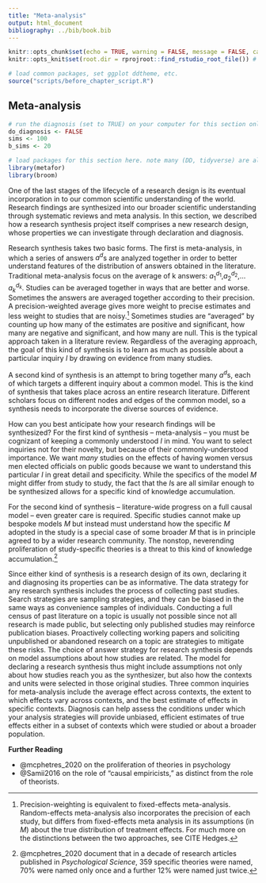 ```yaml
---
title: "Meta-analysis"
output: html_document
bibliography: ../bib/book.bib 
---
```


<!-- note do_bookdown is set in index.rmd, so we know if you're running just this .Rmd or compiling the book-->
```r
knitr::opts_chunk$set(echo = TRUE, warning = FALSE, message = FALSE, cache = FALSE)
knitr::opts_knit$set(root.dir = rprojroot::find_rstudio_root_file()) # files are all relative to RStudio project home
```

```r
# load common packages, set ggplot ddtheme, etc.
source("scripts/before_chapter_script.R")
```

<!-- start post here, do not edit above -->

## Meta-analysis

<!-- make sure to rename the section title below -->

```r
# run the diagnosis (set to TRUE) on your computer for this section only before pushing to Github. no diagnosis will ever take place on github.
do_diagnosis <- FALSE
sims <- 100
b_sims <- 20
```

```r
# load packages for this section here. note many (DD, tidyverse) are already available, see scripts/package-list.R
library(metafor)
library(broom)
```

One of the last stages of the lifecycle of a research design is its eventual incorporation in to our common scientific understanding of the world. Research findings are synthesized into our broader scientific understanding through systematic reviews and meta analysis. In this section, we described how a research synthesis project itself comprises a new research design, whose properties we can investigate through declaration and diagnosis.

Research synthesis takes two basic forms. The first is meta-analysis, in which a series of answers $a^d$s are analyzed together in order to better understand features of the distribution of answers obtained in the literature. Traditional meta-analysis focus on the average of k answers: $a_1^{d_1}$,$a_2^{d_2}$,...$a_k^{d_k}$. Studies can be averaged together in ways that are better and worse. Sometimes the answers are averaged together according to their precision. A precision-weighted average gives more weight to precise estimates and less weight to studies that are noisy.^[Precision-weighting is equivalent to fixed-effects meta-analysis. Random-effects meta-analysis also incorporates the precision of each study, but differs from fixed-effects meta analysis in its assumptions (in *M*) about the true distribution of treatment effects. For much more on the distinctions between the two approaches, see CITE Hedges.] Sometimes studies are "averaged" by counting up how many of the estimates are positive and significant, how many are negative and significant, and how many are null. This is the typical approach taken in a literature review. Regardless of the averaging approach, the goal of this kind of synthesis is to learn as much as possible about a particular inquiry *I* by drawing on evidence from many studies.

A second kind of synthesis is an attempt to bring together many $a^d$s, each of which targets a different inquiry about a common model. This is the kind of synthesis that takes place across an entire research literature. Different scholars focus on different nodes and edges of the common model, so a synthesis needs to incorporate the diverse sources of evidence. 

How can you best anticipate how your research findings will be synthesized? For the first kind of synthesis -- meta-analysis -- you must be cognizant of keeping a commonly understood *I* in mind. You want to select inquiries not for their novelty, but because of their commonly-understood importance. We want *many* studies on the effects of having women versus men elected officials on public goods because we want to understand this particular *I* in great detail and specificity. While the specifics of the model *M* might differ from study to study, the fact that the *I*s are all similar enough to be synthesized allows for a specific kind of knowledge accumulation.

For the second kind of synthesis -- literature-wide progress on a full causal model -- even greater care is required. Specific studies cannot make up bespoke models *M* but instead must understand how the specific *M* adopted in the study is a special case of some broader *M* that is in principle agreed to by a wider research community. The nonstop, neverending proliferation of study-specific theories is a threat to this kind of knowledge accumulation.^[@mcphetres_2020 document that in a decade of research articles published in *Psychological Science*, 359 specific theories were named, 70% were named only once and a further 12% were named just twice.]

Since either kind of synthesis is a research design of its own, declaring it and diagnosing its properties can be as informative. The data strategy for any research synthesis includes the process of collecting past studies. Search strategies are sampling strategies, and they can be biased in the same ways as convenience samples of individuals. Conducting a full census of past literature on a topic is usually not possible since not all research is made public, but selecting only published studies may reinforce publication biases. Proactively collecting working papers and soliciting unpublished or abandoned research on a topic are strategies to mitigate these risks. The choice of answer strategy for research synthesis depends on model assumptions about how studies are related. The model for declaring a research synthesis thus might include assumptions not only about how studies reach you as the synthesizer, but also how the contexts and units were selected in those original studies. Three common inquiries for meta-analysis include the average effect across contexts, the extent to which effects vary across contexts, and the best estimate of effects in specific contexts. Diagnosis can help assess the conditions under which your analysis strategies will provide unbiased, efficient estimates of true effects either in a subset of contexts which were studied or about a broader population.

**Further Reading**

- @mcphetres_2020 on the proliferation of theories in psychology
- @Samii2016 on the role of "causal empiricists," as distinct from the role of theorists.





<!-- ^[Meta-analysis can sharpen individual study estimates, by leveraging information from other studies about how effects vary, as we describe in [a blog post](https://declaredesign.org/blog/meta-analysis-can-be-used-not-just-to-guess-about-effects-out-of-sample-but-also-to-re-evaluate-effects-in-sample.html).] -->
<!-- -- need to share materials -->
<!-- -- share all the data so meta-analyses can answer other questions from your data -->

<!-- -- meta-analysis is a design too!  -->
<!-- -- model: research designs of your constituent studies, including whether they have good designs! -->
<!-- -- inquiries: population average effect, best estimate of effects in specific contexts, how much effects vary across sites; effects need not be average effect, could be meta-analysis of heterogeneous effects -->
<!-- -- data strategy: how do you select studies, do you include only published studies, etc. -->
<!-- -- answer strategy:  -->


<!-- # ```{r} -->
<!-- # study_design_fixed <-  -->
<!-- #   declare_model(N = 100, U = rnorm(N), potential_outcomes(Y ~ 0.2 * Z + U)) +  -->
<!-- #   declare_inquiry(study_ATE = mean(Y_Z_1 - Y_Z_0)) +  -->
<!-- #   declare_assignment(Z = complete_ra(N, m = 50), legacy = FALSE) +  -->
<!-- #   declare_measurement(Y = reveal_outcomes(Y ~ Z)) +  -->
<!-- #   declare_estimator(Y ~ Z, model = difference_in_means) -->
<!-- #  -->
<!-- # draw_inquiries(study_design_fixed) -->
<!-- #  -->
<!-- # diagnose_design(study_design_fixed, sims = 500) -->
<!-- #  -->
<!-- # study_design_random <-  -->
<!-- #   declare_model(N = 100, U = rnorm(N), potential_outcomes(Y ~ rnorm(1, mean = 0.2, sd = 0.3) * Z + U)) +  -->
<!-- #   declare_inquiry(study_ATE = mean(Y_Z_1 - Y_Z_0)) +  -->
<!-- #   declare_assignment(Z = complete_ra(N, m = 50), legacy = FALSE) +  -->
<!-- #   declare_measurement(Y = reveal_outcomes(Y ~ Z)) +  -->
<!-- #   declare_estimator(Y ~ Z, model = difference_in_means) -->
<!-- #  -->
<!-- # draw_inquiries(study_design_random) -->
<!-- #  -->
<!-- # diagnose_design(study_design_random, sims = 500) -->
<!-- #  -->
<!-- #  -->
<!-- # model <- -->
<!-- #   declare_model(data = simulate_design(study_design_fixed, study_design_random, sims = 100)) -->
<!-- #  -->
<!-- # inquiry <-  -->
<!-- #   declare_inquiry(PATE = 0.2) -->
<!-- #  -->
<!-- # answer_strategy <-  -->
<!-- #   declare_estimator(handler = label_estimator(function(data){ -->
<!-- #     with(data, tidy(rma.uni(yi = estimate, sei = std.error, subset = design_label == "study_design_fixed", method = "REML"), conf.int = TRUE)) -->
<!-- #   }), label = "dFE-eRE", inquiry = "PATE") + -->
<!-- #   declare_estimator(handler = label_estimator(function(data){ -->
<!-- #     with(data, tidy(rma.uni(yi = estimate, sei = std.error, subset = design_label == "study_design_random", method = "REML"), conf.int = TRUE)) -->
<!-- #   }), label = "dRE-eRE", inquiry = "PATE") +  -->
<!-- #   declare_estimator(handler = label_estimator(function(data){ -->
<!-- #     with(data, tidy(rma.uni(yi = estimate, sei = std.error, subset = design_label == "study_design_fixed", method = "FE"), conf.int = TRUE)) -->
<!-- #   }), label = "dFE-eFE", inquiry = "PATE") +  -->
<!-- #   declare_estimator(handler = label_estimator(function(data){ -->
<!-- #     with(data, tidy(rma.uni(yi = estimate, sei = std.error, subset = design_label == "study_design_random", method = "FE"), conf.int = TRUE)) -->
<!-- #   }), label = "dRE-eFE", inquiry = "PATE") -->
<!-- #  -->
<!-- # design <- model + inquiry + answer_strategy -->
<!-- # ``` -->
<!-- #  -->
<!-- # ```{r} -->
<!-- # dat <- draw_data(design) -->
<!-- #  -->
<!-- # est <- get_estimates(design, data = dat) %>%  -->
<!-- #   mutate(y = if_else(str_detect(estimator_label, "eRE"), 0.07, -0.07), -->
<!-- #          plot_label = if_else(str_detect(estimator_label, "eRE"), "RE", "FE"), -->
<!-- #          design_label = if_else(str_detect(estimator_label, "dRE"), "study_design_random", "study_design_fixed")) -->
<!-- #  -->
<!-- # dat %>%  -->
<!-- #   ggplot(aes(x = estimate, y = 0, size = 1/std.error)) +  -->
<!-- #   geom_jitter(height = 0.02, width = 0, alpha = 0.5) +  -->
<!-- #   geom_errorbarh(data = est, aes(y = y, xmin = conf.low, xmax = conf.high), size = 0.5, height = 0.005) +  -->
<!-- #   geom_point(data = est, aes(y = y), size = 2.5) +  -->
<!-- #   geom_text(data = est, aes(y = y, label = plot_label), nudge_y = 0.015, size = 4) +  -->
<!-- #   coord_cartesian(ylim = c(-0.1, 0.1)) +  -->
<!-- #   facet_grid(design_label~ .) -->
<!-- # ``` -->
<!-- #  -->
<!-- # ```{r, echo = FALSE, eval = do_diagnosis} -->
<!-- # diagnosis <- diagnose_design(design, sims = sims) -->
<!-- # ``` -->
<!-- #  -->
<!-- # ```{r, echo = FALSE, purl = FALSE} -->
<!-- # # figure out where the dropbox path is, create the directory if it doesn't exist, and name the RDS file -->
<!-- # rds_file_path <- paste0(get_dropbox_path("19_Synthesis"), "/diagnosis.RDS") -->
<!-- # if (do_diagnosis & !exists("do_bookdown")) { -->
<!-- #   write_rds(diagnosis, file = rds_file_path) -->
<!-- # } -->
<!-- # diagnosis <- read_rds(rds_file_path) -->
<!-- # ``` -->
<!-- #  -->
<!-- # ```{r} -->
<!-- # diagnosis %>%  -->
<!-- #   get_diagnosands %>%  -->
<!-- #   transmute( -->
<!-- #     model = if_else(str_detect(estimator_label, "dRE"), "RE", "FE"), -->
<!-- #     estimator = if_else(str_detect(estimator_label, "eRE"), "RE", "FE"), -->
<!-- #     bias, coverage -->
<!-- #   ) %>%  -->
<!-- #   kable(digits = 2) -->
<!-- # ``` -->
<!-- #  -->


<!-- A research synthesis is a "meta MIDA" -->

<!-- M: A model that subsumes portions of the sub Ms -->
<!-- I: This is a summary of all of the Is across the studies -->
<!-- D: This is the inclusion / exclusion criteria. Transformations of the study data. standardization. (sampling, measurement.) -->
<!-- A: things like random effects or fixed effects -->


<!-- $I_1 \approx I_2 \approx I_3$ -->

<!-- Not -->

<!-- $a^M_1 \approx a^M_2 \approx a^M_3$ -->


<!-- Meta-analysis can be used not just to guess about effects out-of-sample but also to re-evaluate effects in sample: https://declaredesign.org/blog/2018-12-11-meta-analysis.html -->

<!-- - don't select on DV -->
<!-- - select on high quality MIDAs (drop those with bias) -->
<!-- - precision weighting (accounting for the quality of the design indirectly!) -->




<!-- ## grab bag -->

<!-- -- systematic reviews are sign and significance, meta-analysis are point estimates -->
